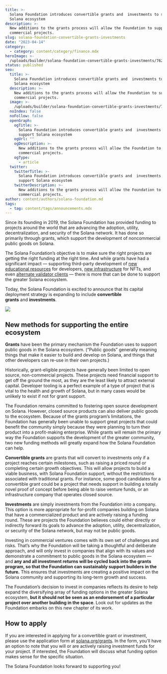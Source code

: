 ```yaml
---
title: >-
  Solana Foundation introduces convertible grants and  investments to support
  Solana ecosystem
description: >-
  New additions to the grants process will allow the Foundation to support
  commercial projects.
slug: solana-foundation-convertible-grants-investments
date: "2023-04-14"
category:
  - category: content/category/finance.mdx
heroImage: >-
  /uploads/builder/solana-foundation-convertible-grants-investments/7621368333784f9fbed3b695b0d8ac65.jpg
status: published
seo:
  title: >-
    Solana Foundation introduces convertible grants and  investments to support
    Solana ecosystem
  description: >-
    New additions to the grants process will allow the Foundation to support
    commercial projects.
  image: >-
    /uploads/builder/solana-foundation-convertible-grants-investments/7621368333784f9fbed3b695b0d8ac65.jpg
  noIndex: false
  noFollow: false
  openGraph:
    ogTitle: >-
      Solana Foundation introduces convertible grants and  investments to
      support Solana ecosystem
    ogUrl: ""
    ogDescription: >-
      New additions to the grants process will allow the Foundation to support
      commercial projects.
    ogType:
      - article
  twitter:
    twitterTitle: >-
      Solana Foundation introduces convertible grants and  investments to
      support Solana ecosystem
    twitterDescription: >-
      New additions to the grants process will allow the Foundation to support
      commercial projects.
author: content/authors/solana-foundation.md
tags:
  - tag: content/tags/announcements.mdx
---
```


Since its founding in 2019, the Solana Foundation has provided funding to projects around the world that are advancing the adoption, utility, decentralization, and security of the Solana network. It has done so primarily through grants, which support the development of noncommercial public goods on Solana.

The Solana Foundation’s objective is to make sure the right projects are getting the right funding at the right time. And while grants have had a significant impact — supporting third-party development of [new educational resources](https://beta.solpg.io/?ref=solana.ghost.io) for developers, [new infrastructure](https://www.cardinal.so/?ref=solana.ghost.io) for NFTs, and even [alternate validator clients](https://jumpcrypto.com/firedancer/?ref=solana.ghost.io) — there is more that can be done to support the greater Solana ecosystem.

Today, the Solana Foundation is excited to announce that its capital deployment strategy is expanding to include **convertible grants** and **investments**.

![](/uploads/builder/solana-foundation-convertible-grants-investments/image-1.jpg)

## **New methods for supporting the entire ecosystem**

**Grants** have been the primary mechanism the Foundation uses to support public goods in the Solana ecosystem. (“Public goods” generally meaning things that make it easier to build and develop on Solana, and things that other developers can re-use in their own projects.)

Historically, grant-eligible projects have generally been limited to open source, non-commercial projects. These projects need financial support to get off the ground the most, as they are the least likely to attract external capital. Developer tooling is a perfect example of a type of project that is vital to the health and growth of Solana, but in many cases would be unlikely to exist if not for grant support.

The Foundation remains committed to fostering open source development on Solana. However, closed source products can also deliver public goods to the ecosystem. Because of the grants program’s limitations, the Foundation has generally been unable to support great projects that could benefit the community simply because they were planning to turn their product into a profit-making enterprise. While grants will remain the primary way the Foundation supports the development of the greater community, two new funding methods will greatly expand how the Solana Foundation can help.

**Convertible grants** are grants that will convert to investments only if a project reaches certain milestones, such as raising a priced round or completing certain growth objectives. This will allow projects to build a viable business, with Solana Foundation support, without the restrictions associated with traditional grants. For instance, some good candidates for a convertible grant could be a project that needs support in building a totally novel proof of concept before being able to raise venture funds, or an infrastructure company that operates closed source.

**Investments** are simply investments from the Foundation into a company. This option is more appropriate for for-profit companies building on Solana that have a commercialized product and are actively raising a funding round. These are projects the Foundation believes could either directly or indirectly forward its goals to advance the adoption, utility, decentralization, or security of the Solana network, but may not be public goods.

Investing in commercial ventures comes with its own set of challenges and risks. That’s why the Foundation will be taking a thoughtful and deliberate approach, and will only invest in companies that align with its values and demonstrate a commitment to public goods in the Solana ecosystem — and **any and all investment returns will be cycled back into the grants program, so that the Foundation can sustainably support builders in the future.** This ensures that investments are creating a positive impact on the Solana community and supporting its long-term growth and success.

The Foundation’s decision to invest in companies reflects its desire to help expand the diversifying array of funding options in the greater Solana ecosystem, **but it should not be seen as an endorsement of a particular project over another building in the space**. Look out for updates as the Foundation embarks on this new chapter of its work.

## **How to apply**

If you are interested in applying for a convertible grant or investment, please use the application form at [solana.org/grants](https://solana.org/grants?ref=solana.ghost.io). In the form, you’ll have an option to note that you will or are actively raising investment funds for your project. If interested, the Foundation will discuss what funding option makes sense for the specific situation.

The Solana Foundation looks forward to supporting you!
